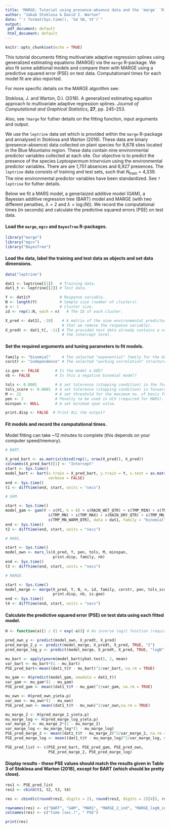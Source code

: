 ```yaml
---
title: 'MARGE: Tutorial using presence-absence data and the `marge` `R`-package'
author: "Jakub Stoklosa & David I. Warton"
date: "`r format(Sys.time(), '%d %B, %Y')`"
output:
 pdf_document: default
 html_document: default
---
```


```r
knitr::opts_chunk$set(echo = TRUE)
```

This tutorial documents fitting multivariate adaptive regression splines using generalized estimating equations (MARGE) via the `marge` R-package. We also fit some addtional models and compare them with MARGE using a predictive squared error (PSE) on test data. Computationanl times for each model fit are also reported.

For more specific details on the MARGE algorithm see:

Stoklosa, J. and Warton, D.I. (2018). A generalized estimating equation approach to multivariate adaptive regression splines. *Journal of Computational and Graphical Statistics*, **27**, pp. 245--253.

Also, see ```?marge``` for futher details on the fitting function, input arguments and output.

We use the `leptrine` data set which is provided within the `marge` R-package and annalysed in Stoklosa and Warton (2016). These data are binary (presence-absence) data collected on plant species for 8,678 sites located in the Blue Mountains region. These data contain nine environmental predictor variables collected at each site. Our objective is to predict the presence of the species *Leptospermum trinervium* using the environmental predictor variables. There are are 1,751 absences and 6,927 presences. The `leptrine` data consists of training and test sets, such that $N_{train}$ = 4,339. The nine environmental predictor variables have been standardized. See ```?leptrine``` for futher details.

Below we fit a MARS model, a generlaized additive model (GAM), a Bayesian additive regression tree (BART) model and MARGE (with two different penalties, $\lambda = 2$ and $\lambda = \log(N)$). We record the computational times (in seconds) and calculate the predictive squared errors (PSE) on test data.

#### Load the `marge`, `mgcv` and `BayesTree` R-packages.

```r
library("marge")
library("mgcv")
library("BayesTree")
```

#### Load the data, label the training and test data as objects and set data dimensions.

```r
data("leptrine")

dat1 <- leptrine[[1]]   # Training data.
dat1_t <- leptrine[[2]] # Test data.

Y <- dat1$Y             # Response variable.
N <- length(Y)          # Sample size (number of clusters).
n <- 1                  # Cluster size.
id <- rep(1:N, each = n)   # The ID of each cluster.

X_pred <- dat1[, -10]    # A matrix of the nine environmental predictor variables (note 
                         # that we remove the response variable).
X_predt <- dat1_t[, -11] # The provided test data already contains a column of ones (for 
                         # the intercept term).
```

#### Set the required arguments and tuning parameters to fit models.

```r
family <- "binomial"     # The selected "exponential" family for the GLM/GEE.
corstr <- "independence" # The selected "working correlation" structure (used for GEEs).

is.gee <- FALSE       # Is the model a GEE?
nb <- FALSE           # Is this a negative binomial model?

tols <- 0.0001        # A set tolerence (stopping condition) in the forward pass for MARS.
tols_score <- 0.0001  # A set tolerence (stopping condition) in forward pass for MARGE.
M <- 21               # A set threshold for the maximum no. of basis functions to be used.
pen <- 2              # Penalty to be used in GCV (required for MARS).
minspan <- NULL       # A set minimum span value.

print.disp <- FALSE  # Print ALL the output?
```
<P style="page-break-before: always">
#### Fit models and record the computational times.

Model fitting can take ~12 minutes to complete (this depends on your computer speed/memory).
```r
# BART.

X_pred_bart <- as.matrix(cbind(rep(1, nrow(X_pred)), X_pred))
colnames(X_pred_bart)[1] <- "Intercept"
start <- Sys.time()
model_bart <- bart(x.train = X_pred_bart, y.train = Y, x.test = as.matrix(X_predt), 
                   verbose = FALSE)
end <- Sys.time()
t1 <- difftime(end, start, units = "secs")
```

```r
# GAM.

start <- Sys.time()
model_gam <- gam(Y ~ s(FC, k = 8) + s(RAIN_WET_QTR) + s(TMP_MIN) + s(TMP_SEAS) + 
                   s(TMP_MN) + s(TMP_MAX) + s(RAIN_DRY_QTR) + s(TMP_MN_COLD_QTR) +
                   s(TMP_MN_WARM_QTR), data = dat1, family = "binomial")
end <- Sys.time()
t2 <- difftime(end, start, units = "secs")
```

```r
# MARS.

start <- Sys.time()
model_own <- mars_ls(X_pred, Y, pen, tols, M, minspan, 
                     print.disp, family, nb)
end <- Sys.time()
t3 <- difftime(end, start, units = "secs")
```

\newpage

```r
# MARGE.

start <- Sys.time()
model_marge <- marge(X_pred, Y, N, n, id, family, corstr, pen, tols_score, M, minspan, 
                     print.disp, nb, is.gee)
end <- Sys.time()
t4 <- difftime(end, start, units = "secs")
```
<P style="page-break-before: always">

\newpage

#### Calculate the predictive squared error (PSE) on test data using each fitted model.

```r
H <- function(a){1 / (1 + exp(-a))} # An inverse logit function (required for PSE below).

pred_own_y <- predict(model_own, X_predt, X_pred)
pred_marge_2_y <- predict(model_marge, X_predt, X_pred, TRUE, "2")
pred_marge_log_y <- predict(model_marge, X_predt, X_pred, TRUE, "logN")

mu_bart <- apply(pnorm(model_bart$yhat.test), 2, mean)
var_bart <- mu_bart*(1 - mu_bart)
PSE_pred_bart<-mean((dat1_t$Y - mu_bart)^2/var_bart, na.rm = TRUE)

mu_gam <- H(predict(model_gam, newdata = dat1_t))
var_gam <- mu_gam*(1 - mu_gam)
PSE_pred_gam <- mean((dat1_t$Y - mu_gam)^2/var_gam, na.rm = TRUE)

mu_own <- H(pred_own_y$eta.p)
var_own <- mu_own*(1 - mu_own)
PSE_pred_own <- mean((dat1_t$Y - mu_own)^2/var_own,na.rm = TRUE)

mu_marge_2 <- H(pred_marge_2_y$eta.p)
mu_marge_log <- H(pred_marge_log_y$eta.p)
var_marge_2 <- mu_marge_2*(1 - mu_marge_2)
var_marge_log <- mu_marge_log*(1 - mu_marge_log)
PSE_pred_marge_2 <- mean((dat1_t$Y - mu_marge_2)^2/var_marge_2, na.rm = TRUE)
PSE_pred_marge_log <- mean((dat1_t$Y - mu_marge_log)^2/var_marge_log, na.rm = TRUE)

PSE_pred_list <- c(PSE_pred_bart, PSE_pred_gam, PSE_pred_own, 
                   PSE_pred_marge_2, PSE_pred_marge_log)
```

#### Display results - these PSE values should match the results given in Table 3 of Stoklosa and Warton (2018), except for BART (which should be pretty close).

```r
res1 <- PSE_pred_list
res2 <- cbind(t1, t2, t3, t4)

res <- cbind(c(round(res2, digits = 2), round(res2, digits = 2)[4]), round(res1, digits = 3))

rownames(res) <- c("BART", "GAM", "MARS", "MARGE_2_ind", "MARGE_logN_ind")
colnames(res) <- c("time (sec.)", " PSE")

print(res)
```
